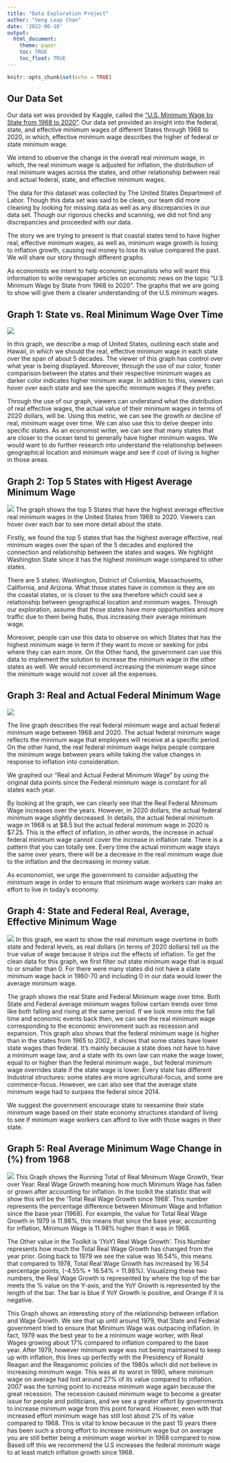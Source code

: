 ```yaml
---
title: "Data Exploration Project"
author: "Veng Leap Chan"
date: '2022-06-10'
output: 
  html_document:
    theme: paper 
    toc: TRUE
    toc_float: TRUE
---
```


```r
knitr::opts_chunk$set(echo = TRUE)
```

## Our Data Set

Our data set was provided by Kaggle, called the [“U.S. Minimum Wage by State from 1968 to 2020”](https://www.kaggle.com/datasets/lislejoem/us-minimum-wage-by-state-from-1968-to-2017). Our data set provided an insight into the federal, state, and effective minimum wages of different States through 1968 to 2020, in which, effective minimum wage describes the higher of federal or state minimum wage. 

We intend to observe the change in the overall real minimum wage, in which, the real minimum wage is adjusted for inflation, the distribution of real minimum wages across the states, and other relationship between real and actual federal, state, and effective minimum wages. 

The data for this dataset was collected by The United States Department of Labor. Though this data set was said to be clean, our team did more cleaning by looking for missing data as well as any discrepancies in our data set. Though our rigorous checks and scanning, we did not find any discrepancies and proceeded with our data. 

The story we are trying to present is that coastal states tend to have higher real, effective minimum wages, as well as, minimum wage growth is losing to inflation growth, causing real money to lose its value compared the past. We will share our story through different graphs. 

As economists we intent to help economic journalists who will want this information to write newspaper articles on economic news on the topic “U.S Minimum Wage by State from 1968 to 2020”. The graphs that we are going to show will give them a clearer understanding of the U.S minimum wages. 


## Graph 1: State vs. Real Minimum Wage Over Time 
![](Grap1A.png)

In this graph, we describe a map of United States, outlining each state and Hawaii, in which we should the real, effective minimum wage in each state over the span of about 5 decades. The viewer of this graph has control over what year is being displayed. Moreover, through the use of our color, foster comparison between the states and their respective minimum wages as darker color indicates higher minimum wage. In addition to this, viewers can hover over each state and see the specific minimum wages if they prefer.  

Through the use of our graph, viewers can understand what the distribution of real effective wages, the actual value of their minimum wages in terms of 2020 dollars, will be. Using this metric, we can see the growth or decline of real, minimum wage over time. We can also use this to delve deeper into specific states. As an economist writer, we can see that many states that are closer to the ocean tend to generally have higher minimum wages. We would want to do further research into understand the relationship between geographical location and minimum wage and see if cost of living is higher in those areas. 

## Graph 2: Top 5 States with Higest Average Minimum Wage
![](Graph2.png)
The graph shows the top 5 States that have the highest average effective real minimum wages in the United States from 1968 to 2020. Viewers can hover over each bar to see more detail about the state. 

Firstly, we found the top 5 states that has the highest average effective, real minimum wages over the span of the 5 decades and explored the connection and relationship between the states and wages. We highlight Washington State since it has the highest minimum wage compared to other states. 

There are 5 states: Washington, District of Columbia, Massachusetts, California, and Arizona. What those states have in common is they are on the coastal states, or is closer to the sea therefore which could see a relationship between geographical location and minimum wages. Through our exploration, assume that those states have more opportunities and more traffic due to them being hubs, thus increasing their average minimum wage. 

Moreover, people can use this data to observe on which States that has the highest minimum wage in term if they want to move or seeking for jobs where they can earn more. On the Other hand, the government can use this data to implement the solution to increase the minimum wage in the other states as well. We would recommend increasing the minimum wage since the minimum wage would not cover all the expenses.

## Graph 3: Real and Actual Federal Minimum Wage 
![](Graph3.png)

The line graph describes the real federal minimum wage and actual federal minimum wage between 1968 and 2020. The actual federal minimum wage reflects the minimum wage that employees will receive at a specific period. On the other hand, the real federal minimum wage helps people compare the minimum wage between years while taking the value changes in response to inflation into consideration. 

We graphed our “Real and Actual Federal Minimum Wage” by using the original data points since the Federal minimum wage is constant for all states each year. 

By looking at the graph, we can clearly see that the Real Federal Minimum Wage increases over the years. However, in 2020 dollars, the actual federal minimum wage slightly decreased. In details, the actual federal minimum wage in 1968 is at \$8.5 but the actual federal minimum wage in 2020 is $7.25. This is the effect of inflation, in other words, the increase in actual federal minimum wage cannot cover the increase in inflation rate. There is a pattern that you can totally see. Every time the actual minimum wage stays the same over years, there will be a decrease in the real minimum wage due to the inflation and the decreasing in money value. 

As econonomist, we urge the government to consider adjusting the minimum wage in order to ensure that minimum wage workers can make an effort to live in today’s economy. 

## Graph 4: State and Federal Real, Average, Effective Minimum Wage
![](Graph4.png)
In this graph, we want to show the real minimum wage overtime in both state and federal levels, as real dollars (in terms of 2020 dollars) tell us the true value of wage because it strips out the effects of inflation. To get the clean data for this graph, we first filter out state minimum wage that is equal to or smaller than 0. For there were many states did not have a state minimum wage back in 1960-70 and including 0 in our data would lower the average minimum wage. 

The graph shows the real State and Federal Minimum wage over time. Both State and Federal average minimum wages follow certain trends over time like both falling and rising at the same period. If we look more into the fall time and economic events back then, we can see the real minimum wage corresponding to the economic environment such as recession and expansion. This graph also shows that the federal minimum wage is higher than in the states from 1965 to 2002, it shows that some states have lower state wages than federal. It’s mainly because a state does not have to have a minimum wage law, and a state with its own law can make the wage lower, equal to or higher than the federal minimum wage., but federal minimum wage overrides state if the state wage is lower. Every state has different Industrial structures: some states are more agricultural-focus, and some are commerce-focus.  However, we can also see that the average state minimum wage had to surpass the federal since 2014. 

We suggest the government encourage state to reexamine their state minimum wage based on their state economy structures standard of living to see if minimum wage workers can afford to live with those wages in their state. 

## Graph 5: Real Average Minimum Wage Change in (%) from 1968 
![](Graph5.png)
This Graph shows the Running Total of Real Minimum Wage Growth, Year over Year. Real Wage Growth meaning how much Minimum Wage has fallen or grown after accounting for inflation. In the toolkit the statistic that will show this will be the ‘Total Real Wage Growth since 1968’. This number represents the percentage difference between Minimum Wage and Inflation since the base year (1968). For example, the value for Total Real Wage Growth in 1979 is 11.98%, this means that since the base year, accounting for inflation, Minimum Wage is 11.98% higher than it was in 1968. 

The Other value in the Toolkit is ‘(YoY) Real Wage Growth’. This Number represents how much the Total Real Wage Growth has changed from the year prior. Going back to 1979 we see the value was 16.54%, this means that compared to 1978, Total Real Wage Growth has increased by 16.54 percentage points, (-4.55% + 16.54% = 11.98%). Visualizing these two numbers, the Real Wage Growth is represented by where the top of the bar meets the % value on the Y-axis, and the YoY Growth is represented by the length of the bar. The bar is blue if YoY Growth is positive, and Orange if it is negative. 

This Graph shows an interesting story of the relationship between inflation and Wage Growth. We see that up until around 1979, that State and Federal government tried to ensure that Minimum Wage was outpacing inflation. In fact, 1979 was the best year to be a minimum wage worker, with Real Wages growing about 17% compared to inflation compared to the base year. After 1979, however minimum wage was not being maintained to keep up with inflation, this lines up perfectly with the Presidency of Ronald Reagan and the Reaganomic policies of the 1980s which did not believe in increasing minimum wage. This was at its worst in 1990, where minimum wage on average had lost around 27% of its value compared to inflation. 2007 was the turning point to increase minimum wage again because the great recession. The recession caused minimum wage to become a greater issue for people and politicians, and we see a greater effort by governments to increase minimum wage from this point forward. However, even with that increased effort minimum wage has still lost about 2% of its value compared to 1968. This is vital to know because in the past 15 years there has been such a strong effort to increase minimum wage but on average you are still better being a minimum wage worker in 1968 compared to now. Based off this we recommend the U.S increases the federal minimum wage to at least match inflation growth since 1968.


